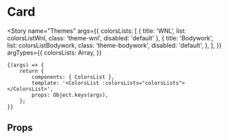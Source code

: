 
<Meta title="foundations/Colors/Themes" component={ColorsList} />

# Card

<Story
	name="Themes"
	args={{
		colorsLists: [
			{ title: 'WNL', list: colorsListWnl, class: 'theme-wnl', disabled: 'default' },
			{
				title: 'Bodywork',
				list: colorsListBodywork,
				class: 'theme-bodywork',
				disabled: 'default',
			},
		],
	}}
	argTypes={{
		colorsLists: Array,
	}}
>
	{(args) => {
		return {
			components: { ColorsList },
			template: '<ColorsList :colorsLists="colorsLists"></ColorsList>',
			props: Object.keys(args),
		};
	}}
</Story>

## Props

<Props of={ColorsList} />
